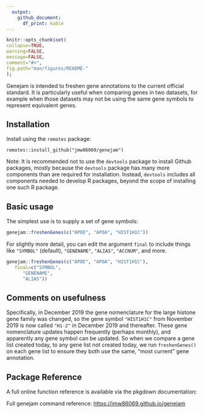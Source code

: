 ```yaml
---
  output:
    github_document:
      df_print: kable
---
```

   
   <!-- README.md is generated from README.Rmd. Please edit that file -->
   
   ```r
knitr::opts_chunk$set(
   collapse=TRUE,
   warning=FALSE,
   message=FALSE,
   comment="#>",
   fig.path="man/figures/README-"
);
```

Genejam is intended to freshen gene annotations to the
current official standard. It is particularly useful when
comparing genes in two datasets, for example when those datasets
may not be using the same gene symbols to represent equivalent
genes.

## Installation

Install using the `remotes` package:

`remotes::install_github("jmw86069/genejam")`

Note: It is recommended not to use the `devtools` package to
install Github packages, mostly because the `devtools` package
has many more components than are required for installation.
Instead, `devtools` includes all components needed to develop
R packages, beyond the scope of installing one such R package.

## Basic usage

The simplest use is to supply a set of gene symbols:

```r
genejam::freshenGenes(c("APOE", "APOA", "HIST1H1C"))
```

For slightly more detail, you can edit the argument `final`
to include things like `"SYMBOL"` (default), `"GENENAME"`,
`"ALIAS"`, `"ACCNUM"`, and more.

```r
genejam::freshenGenes(c("APOE", "APOA", "HIST1H1C"),
   final=c("SYMBOL", 
      "GENENAME",
      "ALIAS"))
```

## Comments on usefulness

Specifically, in December 2019 the gene nomenclature for the large
histone gene family was changed, so the gene symbol `"HIST1H1C"` from
November 2019 is now called `"H1-2"` in December 2019 and thereafter.
These gene nomenclature updates happen frequently (perhaps monthly),
and apparently any gene symbol can be updated. So when we compare
a gene list created today, to any gene list not created today,
we run `freshenGenes()` on each gene list to ensure they both
use the same, "most current" gene annotation.


## Package Reference

A full online function reference is available via the pkgdown
documentation:
   
   Full genejam command reference:
   [https://jmw86069.github.io/genejam](https://jmw86069.github.io/genejam)
